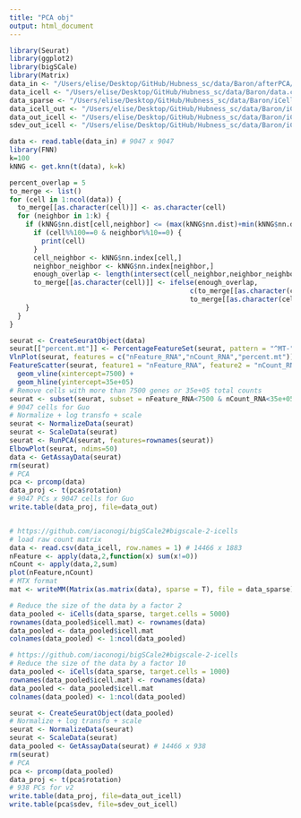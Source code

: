 ```yaml
---
title: "PCA obj"
output: html_document
---
```


```r
library(Seurat)
library(ggplot2)
library(bigSCale)
library(Matrix)
data_in <- "/Users/elise/Desktop/GitHub/Hubness_sc/data/Baron/afterPCA/baron_pca_readyforhubness.txt"
data_icell <- "/Users/elise/Desktop/GitHub/Hubness_sc/data/Baron/data.csv"
data_sparse <- "/Users/elise/Desktop/GitHub/Hubness_sc/data/Baron/iCell/baron.mtx"
data_icell_out <- "/Users/elise/Desktop/GitHub/Hubness_sc/data/Baron/iCell/baron_icell.txt"
data_out_icell <- "/Users/elise/Desktop/GitHub/Hubness_sc/data/Baron/iCell/baron_icell_pca_readyforhubness.txt"
sdev_out_icell <- "/Users/elise/Desktop/GitHub/Hubness_sc/data/Baron/iCell/baron_icell_pca_sdev.txt"
```

```r
data <- read.table(data_in) # 9047 x 9047
library(FNN)
k=100
kNNG <- get.knn(t(data), k=k)

percent_overlap = 5
to_merge <- list()
for (cell in 1:ncol(data)) {
  to_merge[[as.character(cell)]] <- as.character(cell)
  for (neighbor in 1:k) {
    if (kNNG$nn.dist[cell,neighbor] <= (max(kNNG$nn.dist)+min(kNNG$nn.dist))/2) {
      if (cell%%100==0 & neighbor%%10==0) {
        print(cell)
      }
      cell_neighbor <- kNNG$nn.index[cell,]
      neighbor_neighbor <- kNNG$nn.index[neighbor,]
      enough_overlap <- length(intersect(cell_neighbor,neighbor_neighbor))/k*100 >= percent_overlap
      to_merge[[as.character(cell)]] <- ifelse(enough_overlap,
                                             c(to_merge[[as.character(cell)]],as.character(neighbor)),
                                             to_merge[[as.character(cell)]])
    }
  }
}

seurat <- CreateSeuratObject(data)
seurat[["percent.mt"]] <- PercentageFeatureSet(seurat, pattern = "^MT-")
VlnPlot(seurat, features = c("nFeature_RNA","nCount_RNA","percent.mt"))
FeatureScatter(seurat, feature1 = "nFeature_RNA", feature2 = "nCount_RNA") + 
  geom_vline(xintercept=7500) +
  geom_hline(yintercept=35e+05)
# Remove cells with more than 7500 genes or 35e+05 total counts
seurat <- subset(seurat, subset = nFeature_RNA<7500 & nCount_RNA<35e+05)
# 9047 cells for Guo
# Normalize + log transfo + scale
seurat <- NormalizeData(seurat)
seurat <- ScaleData(seurat)
seurat <- RunPCA(seurat, features=rownames(seurat))
ElbowPlot(seurat, ndims=50)
data <- GetAssayData(seurat)
rm(seurat)
# PCA
pca <- prcomp(data)
data_proj <- t(pca$rotation)
# 9047 PCs x 9047 cells for Guo
write.table(data_proj, file=data_out)
```

```r

```

```r
# https://github.com/iaconogi/bigSCale2#bigscale-2-icells
# load raw count matrix
data <- read.csv(data_icell, row.names = 1) # 14466 x 1883 
nFeature <- apply(data,2,function(x) sum(x!=0))
nCount <- apply(data,2,sum)
plot(nFeature,nCount)
# MTX format
mat <- writeMM(Matrix(as.matrix(data), sparse = T), file = data_sparse)

# Reduce the size of the data by a factor 2
data_pooled <- iCells(data_sparse, target.cells = 5000)
rownames(data_pooled$icell.mat) <- rownames(data)
data_pooled <- data_pooled$icell.mat
colnames(data_pooled) <- 1:ncol(data_pooled)
```

```r
# https://github.com/iaconogi/bigSCale2#bigscale-2-icells
# Reduce the size of the data by a factor 10
data_pooled <- iCells(data_sparse, target.cells = 1000)
rownames(data_pooled$icell.mat) <- rownames(data)
data_pooled <- data_pooled$icell.mat
colnames(data_pooled) <- 1:ncol(data_pooled)
```

```r
seurat <- CreateSeuratObject(data_pooled)
# Normalize + log transfo + scale
seurat <- NormalizeData(seurat)
seurat <- ScaleData(seurat)
data_pooled <- GetAssayData(seurat) # 14466 x 938
rm(seurat)
# PCA
pca <- prcomp(data_pooled)
data_proj <- t(pca$rotation)
# 938 PCs for v2
write.table(data_proj, file=data_out_icell)
write.table(pca$sdev, file=sdev_out_icell)
```

